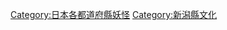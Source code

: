 {{日本行政區劃分類導航|的妖怪|}}
{{Commonscat|Legendary creatures from Niigata Prefecture}}

[[Category:日本各都道府縣妖怪|Category:日本各都道府縣妖怪]]
[[Category:新潟縣文化|Category:新潟縣文化]]